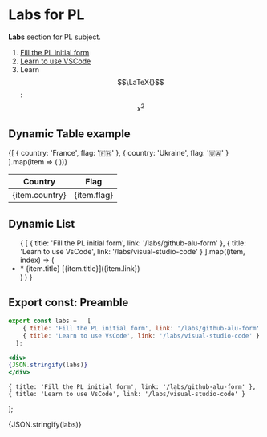 # Labs for PL


**Labs** section for PL subject.


1. [Fill the PL initial form](/labs/github-alu-form)
2. [Learn to use VSCode](/labs/visual-studio-code)
3. Learn $$\LaTeX{}$$: $$x^2$$

## Dynamic Table example

<table>
<thead>
<tr><th>Country</th><th>Flag</th></tr>
</thead>
<tbody>
{[
{ country: 'France', flag: '🇫🇷' },
{ country: 'Ukraine', flag: '🇺🇦' }
].map(item => (
<tr key={item.country}><td>{item.country}</td><td>{item.flag}</td></tr>
))}
</tbody>
</table>
    

## Dynamic List

<ul>
{
  [
    { title: 'Fill the PL initial form', link: '/labs/github-alu-form' },
    { title: 'Learn to use VsCode', link: '/labs/visual-studio-code' }
  ].map((item, index) => (
    <li key={item.link}>* <Link href={item.link} className={styles.cta}>{item.title}</Link> [{item.title}]({item.link})</li>)
  )
}
</ul>

## Export const: Preamble

```jsx
export const labs =   [
    { title: 'Fill the PL initial form', link: '/labs/github-alu-form' },
    { title: 'Learn to use VsCode', link: '/labs/visual-studio-code' }
  ];

<div>
{JSON.stringify(labs)}
</div>
```

    { title: 'Fill the PL initial form', link: '/labs/github-alu-form' },
    { title: 'Learn to use VsCode', link: '/labs/visual-studio-code' }
  ];

<div>
{JSON.stringify(labs)}
</div>